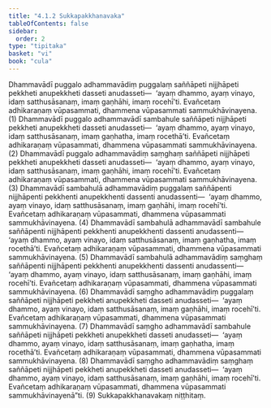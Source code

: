 ```yaml
---
title: "4.1.2 Sukkapakkhanavaka"
tableOfContents: false
sidebar:
  order: 2
type: "tipitaka"
basket: "vi"
book: "cula"
---
```



<DynamicBreadcrumb />

<Division number="188" book="cula" e="ch" v="4" p="190">

<Paragraph number="797" book="cula">
Dhammavādī puggalo adhammavādiṃ puggalaṃ saññāpeti nijjhāpeti pekkheti anupekkheti dasseti anudasseti—  ‘ayaṃ dhammo, ayaṃ vinayo, idaṃ satthusāsanaṃ, imaṃ gaṇhāhi, imaṃ rocehī’ti. Evañcetaṃ adhikaraṇaṃ vūpasammati, dhammena vūpasammati sammukhāvinayena. (1)
</Paragraph>

<Paragraph number="798" book="cula">
Dhammavādī puggalo adhammavādī sambahule saññāpeti nijjhāpeti pekkheti anupekkheti dasseti anudasseti—  ‘ayaṃ dhammo, ayaṃ vinayo, idaṃ satthusāsanaṃ, imaṃ gaṇhatha, imaṃ rocethā’ti. Evañcetaṃ adhikaraṇaṃ vūpasammati, dhammena vūpasammati sammukhāvinayena. (2)
</Paragraph>

<Paragraph number="799" book="cula">
Dhammavādī puggalo adhammavādiṃ saṃghaṃ saññāpeti nijjhāpeti pekkheti anupekkheti dasseti anudasseti—  ‘ayaṃ dhammo, ayaṃ vinayo, idaṃ satthusāsanaṃ, imaṃ gaṇhāhi, imaṃ rocehī’ti. Evañcetaṃ adhikaraṇaṃ vūpasammati, dhammena vūpasammati sammukhāvinayena. (3)
</Paragraph>

<Paragraph number="800" book="cula">
Dhammavādī sambahulā adhammavādiṃ puggalaṃ saññāpenti nijjhāpenti pekkhenti anupekkhenti dassenti anudassenti—  ‘ayaṃ dhammo, ayaṃ vinayo, idaṃ satthusāsanaṃ, imaṃ gaṇhāhi, imaṃ rocehī’ti. Evañcetaṃ adhikaraṇaṃ vūpasammati, dhammena vūpasammati sammukhāvinayena. (4)
</Paragraph>

<Paragraph number="801" book="cula">
Dhammavādī sambahulā adhammavādī sambahule saññāpenti nijjhāpenti pekkhenti anupekkhenti dassenti anudassenti—  ‘ayaṃ dhammo, ayaṃ vinayo, idaṃ satthusāsanaṃ, imaṃ gaṇhatha, imaṃ rocethā’ti. Evañcetaṃ adhikaraṇaṃ vūpasammati, dhammena vūpasammati sammukhāvinayena. (5)
</Paragraph>

<Paragraph number="802" book="cula">
Dhammavādī sambahulā adhammavādiṃ saṃghaṃ saññāpenti nijjhāpenti pekkhenti anupekkhenti dassenti anudassenti—  ‘ayaṃ dhammo, ayaṃ vinayo, idaṃ satthusāsanaṃ, imaṃ gaṇhāhi, imaṃ rocehī’ti. Evañcetaṃ adhikaraṇaṃ vūpasammati, dhammena vūpasammati sammukhāvinayena. (6)
</Paragraph>

<Paragraph number="803" book="cula">
Dhammavādī saṃgho adhammavādiṃ puggalaṃ saññāpeti nijjhāpeti pekkheti anupekkheti dasseti anudasseti—  ‘ayaṃ dhammo, ayaṃ vinayo, idaṃ satthusāsanaṃ, imaṃ gaṇhāhi, imaṃ rocehī’ti. Evañcetaṃ adhikaraṇaṃ vūpasammati, dhammena vūpasammati sammukhāvinayena. (7)
</Paragraph>

<Paragraph number="804" book="cula">
Dhammavādī saṃgho adhammavādī sambahule saññāpeti nijjhāpeti pekkheti anupekkheti dasseti anudasseti—  ‘ayaṃ dhammo, ayaṃ vinayo, idaṃ satthusāsanaṃ, imaṃ gaṇhatha, imaṃ rocethā’ti. Evañcetaṃ adhikaraṇaṃ vūpasammati, dhammena vūpasammati sammukhāvinayena. (8)
</Paragraph>

<Paragraph number="805" book="cula">
Dhammavādī saṃgho adhammavādiṃ saṃghaṃ saññāpeti nijjhāpeti pekkheti anupekkheti dasseti anudasseti—  ‘ayaṃ dhammo, ayaṃ vinayo, idaṃ satthusāsanaṃ, imaṃ gaṇhāhi, imaṃ rocehī’ti. Evañcetaṃ adhikaraṇaṃ vūpasammati, dhammena vūpasammati sammukhāvinayenā”ti. (9)

</Paragraph>
</Division>

<Paragraph number="806" type="center" book="cula">
Sukkapakkhanavakaṃ niṭṭhitaṃ.
</Paragraph>